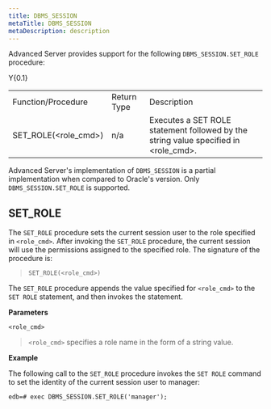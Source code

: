 ```yaml
---
title: DBMS_SESSION
metaTitle: DBMS_SESSION
metaDescription: description
---
```


Advanced Server provides support for the following
`DBMS_SESSION.SET_ROLE` procedure:

<div class="tabularcolumns">

Y{0.1}

</div>

|                          |             |                                                                                        |
| ------------------------ | ----------- | -------------------------------------------------------------------------------------- |
| Function/Procedure       | Return Type | Description                                                                            |
| SET_ROLE(\<role_cmd\>) | n/a         | Executes a SET ROLE statement followed by the string value specified in \<role_cmd\>. |

Advanced Server's implementation of `DBMS_SESSION` is a partial
implementation when compared to Oracle's version. Only
`DBMS_SESSION.SET_ROLE` is supported.

## SET_ROLE

The `SET_ROLE` procedure sets the current session user to the role
specified in `<role_cmd>`. After invoking the `SET_ROLE` procedure, the
current session will use the permissions assigned to the specified role.
The signature of the procedure is:

> `SET_ROLE(<role_cmd>)`

The `SET_ROLE` procedure appends the value specified for `<role_cmd>` to
the `SET ROLE` statement, and then invokes the statement.

**Parameters**

`<role_cmd>`

> `<role_cmd>` specifies a role name in the form of a string value.

**Example**

The following call to the `SET_ROLE` procedure invokes the `SET ROLE`
command to set the identity of the current session user to manager:

``` text
edb=# exec DBMS_SESSION.SET_ROLE('manager');
```
